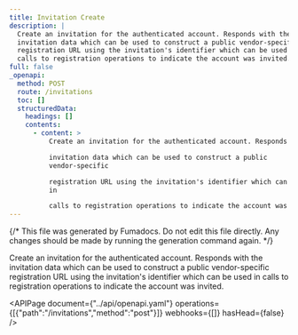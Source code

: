```yaml
---
title: Invitation Create
description: |
  Create an invitation for the authenticated account. Responds with the
  invitation data which can be used to construct a public vendor-specific
  registration URL using the invitation's identifier which can be used in
  calls to registration operations to indicate the account was invited.
full: false
_openapi:
  method: POST
  route: /invitations
  toc: []
  structuredData:
    headings: []
    contents:
      - content: >
          Create an invitation for the authenticated account. Responds with the

          invitation data which can be used to construct a public
          vendor-specific

          registration URL using the invitation's identifier which can be used
          in

          calls to registration operations to indicate the account was invited.
---
```


{/* This file was generated by Fumadocs. Do not edit this file directly. Any changes should be made by running the generation command again. */}

Create an invitation for the authenticated account. Responds with the
invitation data which can be used to construct a public vendor-specific
registration URL using the invitation's identifier which can be used in
calls to registration operations to indicate the account was invited.


<APIPage document={"../api/openapi.yaml"} operations={[{"path":"/invitations","method":"post"}]} webhooks={[]} hasHead={false} />